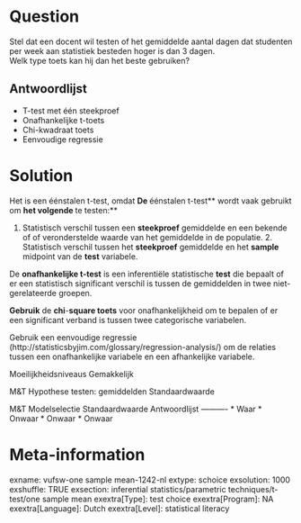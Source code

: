 Question
========
Stel dat een docent wil testen of het gemiddelde aantal dagen dat studenten per week aan statistiek besteden hoger is dan 3 dagen.  
Welk type toets kan hij dan het beste gebruiken?

Antwoordlijst
----------
* T-test met één steekproef
* Onafhankelijke t-toets
* Chi-kwadraat toets
* Eenvoudige regressie

Solution
========

Het is een éénstalen t-test, omdat **De **éénstalen t-test** wordt vaak gebruikt om **het volgende **te testen:**

1.  Statistisch verschil tussen een **steekproef** gemiddelde en een bekende of of veronderstelde waarde van het gemiddelde in de populatie. 2.  Statistisch verschil tussen het **steekproef** gemiddelde en het **sample** midpoint van de **test** variabele.

De **onafhankelijke t-test** is een inferentiële statistische **test** die bepaalt of er een statistisch significant verschil is tussen de gemiddelden in twee niet-gerelateerde groepen.  
  
 **Gebruik** de **chi**-**square toets** voor onafhankelijkheid om te bepalen of er een significant verband is tussen twee categorische variabelen.  
  
Gebruik een eenvoudige regressie (http://statisticsbyjim.com/glossary/regression-analysis/) om de relaties tussen een onafhankelijke variabele en een afhankelijke variabele.

Moeilijkheidsniveaus Gemakkelijk

M&T Hypothese testen: gemiddelden Standaardwaarde

M&T Modelselectie Standaardwaarde
Antwoordlijst
----------
* Waar
* Onwaar
* Onwaar
* Onwaar

Meta-information
================
exname: vufsw-one sample mean-1242-nl
extype: schoice
exsolution: 1000
exshuffle: TRUE
exsection: inferential statistics/parametric techniques/t-test/one sample mean
exextra[Type]: test choice
exextra[Program]: NA
exextra[Language]: Dutch
exextra[Level]: statistical literacy

